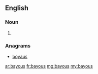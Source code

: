 ==English==

===Noun===
{{head|en}}
# {{plural of|bayou}}

===Anagrams===
* [[boyaus#English|boyaus]]

[[ar:bayous]]
[[fr:bayous]]
[[mg:bayous]]
[[my:bayous]]